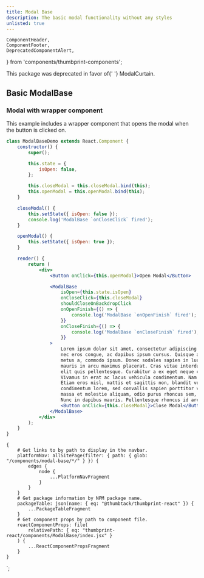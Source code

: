 ```yaml
---
title: Modal Base
description: The basic modal functionality without any styles
unlisted: true
---
```


    ComponentHeader,
    ComponentFooter,
    DeprecatedComponentAlert,
} from 'components/thumbprint-components';

<ComponentHeader data={props.data} />

<DeprecatedComponentAlert>
    This package was deprecated in favor of{' '}
    <Link to="/components/modal-curtain/react/">ModalCurtain</Link>.
</DeprecatedComponentAlert>

## Basic ModalBase

### Modal with wrapper component

This example includes a wrapper component that opens the modal when the button is clicked on.

```jsx
class ModalBaseDemo extends React.Component {
    constructor() {
        super();

        this.state = {
            isOpen: false,
        };

        this.closeModal = this.closeModal.bind(this);
        this.openModal = this.openModal.bind(this);
    }

    closeModal() {
        this.setState({ isOpen: false });
        console.log('ModalBase `onCloseClick` fired');
    }

    openModal() {
        this.setState({ isOpen: true });
    }

    render() {
        return (
            <div>
                <Button onClick={this.openModal}>Open Modal</Button>

                <ModalBase
                    isOpen={this.state.isOpen}
                    onCloseClick={this.closeModal}
                    shouldCloseOnBackdropClick
                    onOpenFinish={() => {
                        console.log('ModalBase `onOpenFinish` fired');
                    }}
                    onCloseFinish={() => {
                        console.log('ModalBase `onCloseFinish` fired');
                    }}
                >
                    Lorem ipsum dolor sit amet, consectetur adipiscing elit. Vestibulum dapibus est
                    nec eros congue, ac dapibus ipsum cursus. Quisque at odio viverra, consequat
                    metus a, commodo ipsum. Donec sodales sapien in luctus sodales. Vivamus ornare
                    mauris in arcu maximus placerat. Cras vitae interdum ipsum. Proin convallis quis
                    elit quis pellentesque. Curabitur a ex eget neque congue tempor sed ut felis.
                    Vivamus in erat ac lacus vehicula condimentum. Nam fringilla molestie facilisis.
                    Etiam eros nisl, mattis et sagittis non, blandit vel nisl. Duis blandit
                    condimentum lorem, sed convallis sapien porttitor vitae. Curabitur molestie,
                    massa et molestie aliquam, odio purus rhoncus sem, a sodales ipsum nisi ac nibh.
                    Nunc in dapibus mauris. Pellentesque rhoncus id arcu at auctor.
                    <Button onClick={this.closeModal}>Close Modal</Button>
                </ModalBase>
            </div>
        );
    }
}
```

<ComponentFooter data={props.data} />

    {
        # Get links to by path to display in the navbar.
        platformNav: allSitePage(filter: { path: { glob: "/components/modal-base/*/" } }) {
            edges {
                node {
                    ...PlatformNavFragment
                }
            }
        }
        # Get package information by NPM package name.
        packageTable: json(name: { eq: "@thumbtack/thumbprint-react" }) {
            ...PackageTableFragment
        }
        # Get component props by path to component file.
        reactComponentProps: file(
            relativePath: { eq: "thumbprint-react/components/ModalBase/index.jsx" }
        ) {
            ...ReactComponentPropsFragment
        }
    }
`;
